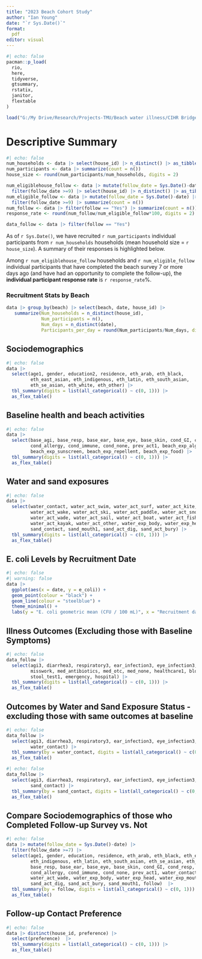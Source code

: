 ```yaml
---
title: "2023 Beach Cohort Study"
author: "Ian Young"
date: "`r Sys.Date()`"
format: 
  pdf
editor: visual
---
```


```r
#| echo: false
pacman::p_load(
  rio,
  here,
  tidyverse,
  gtsummary,
  rstatix, 
  janitor, 
  flextable
)

load("G:/My Drive/Research/Projects-TMU/Beach water illness/CIHR Bridge 2023-2024/Analysis_beach_cohort_study/.RData")
```

# Descriptive Summary

```r
#| echo: false
num_households <- data |> select(house_id) |> n_distinct() |> as_tibble()
num_participants <- data |> summarize(count = n())
house_size <- round(num_participants/num_households, digits = 2)

num_eligiblehouse_follow <- data |> mutate(follow_date = Sys.Date()-date) |> 
  filter(follow_date >=9) |> select(house_id) |> n_distinct() |> as_tibble()
num_eligible_follow <- data |> mutate(follow_date = Sys.Date()-date) |> 
  filter(follow_date >=9) |> summarize(count = n())
num_follow <- data |> filter(follow == "Yes") |> summarize(count = n())
response_rate <- round(num_follow/num_eligible_follow*100, digits = 2)

data_follow <- data |> filter(follow == "Yes") 
```

As of `r Sys.Date()`, we have recruited `r num_participants` individual participants from `r num_households` households (mean household size = `r house_size`). A summary of their responses is highlighted below.

Among `r num_eligiblehouse_follow` households and `r num_eligible_follow` individual participants that have completed the beach survey 7 or more days ago (and have had an opportunity to complete the follow-up), the **individual participant response rate** is `r response_rate`%.

### Recruitment Stats by Beach 

```r
data |> group_by(beach) |> select(beach, date, house_id) |> 
   summarize(Num_households = n_distinct(house_id),
             Num_participants = n(), 
             Num_days = n_distinct(date),
             Participants_per_day = round(Num_participants/Num_days, digits = 1))
```

## Sociodemographics

```r
#| echo: false
data |> 
  select(age1, gender, education2, residence, eth_arab, eth_black, 
         eth_east_asian, eth_indigenous, eth_latin, eth_south_asian, 
         eth_se_asian, eth_white, eth_other) |> 
  tbl_summary(digits = list(all_categorical() ~ c(0, 1))) |> 
  as_flex_table() 
```

## Baseline health and beach activities

```r
#| echo: false
data |>
  select(base_agi, base_resp, base_ear, base_eye, base_skin, cond_GI, cond_resp, cond_skin,
         cond_allergy, cond_immune, cond_none, prev_act1, beach_exp_algae,
         beach_exp_sunscreen, beach_exp_repellent, beach_exp_food) |> 
  tbl_summary(digits = list(all_categorical() ~ c(0, 1))) |> 
  as_flex_table() 
```

## Water and sand exposures

```r
#| echo: false
data |> 
  select(water_contact, water_act_swim, water_act_surf, water_act_kite, water_act_wind,
         water_act_wake, water_act_ski, water_act_paddle, water_act_snorkel, water_act_dive,
         water_act_wade, water_act_sail, water_act_boat, water_act_fish, water_act_canoe,
         water_act_kayak, water_act_other, water_exp_body, water_exp_head, water_exp_mouth, 
         sand_contact, sand_mouth1, sand_act_dig, sand_act_bury) |> 
  tbl_summary(digits = list(all_categorical() ~ c(0, 1))) |> 
  as_flex_table() 
```

## E. coli Levels by Recruitment Date

```r
#| echo: false
#| warning: false
data |>
  ggplot(aes(x = date, y = e_coli)) +
  geom_point(colour = "black") + 
  geom_line(colour = "steelblue") + 
  theme_minimal() +
  labs(y = "E. coli geometric mean (CFU / 100 mL)", x = "Recruitment date")
```

## Illness Outcomes (Excluding those with Baseline Symptoms)

```r
#| echo: false
data_follow |> 
  select(agi3, diarrhea3, respiratory3, ear_infection3, eye_infection3, skin_infection3,
         misswork, med_antibiotics, med_otc, med_none, healthcare1, blood_stool1, 
         stool_test1, emergency, hospital) |> 
  tbl_summary(digits = list(all_categorical() ~ c(0, 1))) |> 
  as_flex_table() 
```

## Outcomes by Water and Sand Exposure Status - excluding those with same outcomes at baseline

```r
#| echo: false
data_follow |> 
  select(agi3, diarrhea3, respiratory3, ear_infection3, eye_infection3, skin_infection3, 
         water_contact) |> 
  tbl_summary(by = water_contact, digits = list(all_categorical() ~ c(0, 1))) |> 
  as_flex_table() 
```

```r
#| echo: false
data_follow |> 
  select(agi3, diarrhea3, respiratory3, ear_infection3, eye_infection3, skin_infection3,
         sand_contact) |> 
  tbl_summary(by = sand_contact, digits = list(all_categorical() ~ c(0, 1))) |> 
  as_flex_table() 
```

## Compare Sociodemographics of those who Completed Follow-up Survey vs. Not

```r
#| echo: false
data |> mutate(follow_date = Sys.Date()-date) |> 
  filter(follow_date >=7) |> 
  select(age1, gender, education, residence, eth_arab, eth_black, eth_east_asian,
         eth_indigenous, eth_latin, eth_south_asian, eth_se_asian, eth_white, base_agi,
         base_resp, base_ear, base_eye, base_skin, cond_GI, cond_resp, cond_skin,
         cond_allergy, cond_immune, cond_none, prev_act1, water_contact, water_act_swim,
         water_act_wade, water_exp_body, water_exp_head, water_exp_mouth, sand_contact,
         sand_act_dig, sand_act_bury, sand_mouth1, follow)  |> 
  tbl_summary(by = follow, digits = list(all_categorical() ~ c(0, 1))) |> 
  as_flex_table() 
```

## Follow-up Contact Preference

```r
#| echo: false
data |> distinct(house_id, preference) |>
  select(preference)  |> 
  tbl_summary(digits = list(all_categorical() ~ c(0, 1))) |> 
  as_flex_table() 
```
